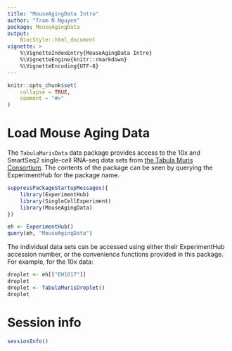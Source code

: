 ```yaml
---
title: "MouseAgingData Intro"
author: "Tram N Nguyen"
package: MouseAgingData
output: 
    BiocStyle::html_document
vignette: >
    %\VignetteIndexEntry{MouseAgingData Intro}
    %\VignetteEngine{knitr::rmarkdown}
    %\VignetteEncoding{UTF-8}
---
```


```r
knitr::opts_chunk$set(
    collapse = TRUE,
    comment = "#>"
)
```

# Load Mouse Aging Data

The `TabulaMurisData` data package provides access to the 10x and SmartSeq2
single-cell RNA-seq data sets from 
[the Tabula Muris Consortium](http://tabula-muris.ds.czbiohub.org/). 
The contents of the package can be seen by querying the ExperimentHub for the
package name.

```r
suppressPackageStartupMessages({
    library(ExperimentHub)
    library(SingleCellExperiment)
    library(MouseAgingData)
})

eh <- ExperimentHub()
query(eh, "MouseAgingData")
```

The individual data sets can be accessed using either their ExperimentHub
accession number, or the convenience functions provided in this package. For
example, for the 10x data:

```r
droplet <- eh[["EH1617"]]
droplet
droplet <- TabulaMurisDroplet()
droplet
```


# Session info

```r
sessionInfo()
```

